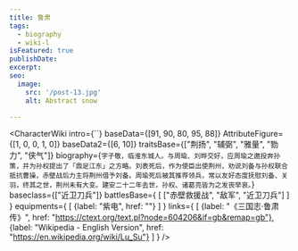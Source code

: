 ```yaml
---
title: 鲁肃
tags:
  - biography
  - wiki-l
isFeatured: true
publishDate:
excerpt:
seo:
  image:
    src: '/post-13.jpg'
    alt: Abstract snow

---
```



<CharacterWiki
  intro={``}
  baseData={[91, 90, 80, 95, 88]}
  AttributeFigure={[1, 0, 0, 1, 0]}
  baseData2={[6, 10]}
  traitsBase={["荆扬", "辅弼", "雅量", "勠力", "侠气"]}
  biography={`字子敬，临淮东城人。与周瑜、刘晔交好，应周瑜之邀投奔孙策，并为孙权提出了「鼎足江东」之方略。刘表死后，作为使臣出使荆州，劝说刘备与孙权联合抵抗曹操，赤壁战后力主将荆州借予刘备。周瑜死后被其推荐领兵，常以友好态度抚慰刘备、关羽，终其之世，荆州未有大变。建安二十二年去世，孙权、诸葛亮皆为之发丧举哀。`}
  baseclass={["近卫刀兵"]}
  battlesBase={
    [
      ["赤壁救援战", "敌军", "近卫刀兵"]
    ]
  }
  equipments={
    [
      {label: "紫电", href: ""}
    ]
  }
  links={
    [
      {label: "《三国志·鲁肃传》", href: "https://ctext.org/text.pl?node=604206&if=gb&remap=gb"},
      {label: "Wikipedia - English Version", href: "https://en.wikipedia.org/wiki/Lu_Su"}
    ]
  }
/>
